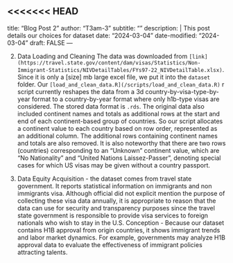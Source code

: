 <<<<<<< HEAD
---
title: "Blog Post 2"
author: "T3am-3"
subtitle: ""
description:  |
  This post details our choices for dataset
date: "2024-03-04"
date-modified: "2024-03-04"
draft: FALSE
---

2. Data Loading and Cleaning
The data was downloaded from `[link](https://travel.state.gov/content/dam/visas/Statistics/Non-Immigrant-Statistics/NIVDetailTables/FYs97-22_NIVDetailTable.xlsx)`. Since it is only a [size] mb large excel file, we put it into the `dataset` folder. Our `[load_and_clean_data.R](/scripts/load_and_clean_data.R)` r script currently reshapes the data from a 3d country-by-visa-type-by-year format to a country-by-year format where only h1b-type visas are considered. The stored data format is `.rds`. The original data also included continent names and totals as additional rows at the start and end of each continent-based group of countries. So our script allocates a continent value to each country based on row order, represented as an additional column. The additional rows containing continent names and totals are also removed. It is also noteworthy that there are two rows (countries) corresponding to an "Unknown" continent value, which are "No Nationality" and "United Nations Laissez-Passer", denoting special cases for which US visas may be given without a country passport.


3. Data Equity
Acquisition - the dataset comes from travel state government. It reports statistical information on immigrants and non immigrants visa. Although official did not explicit mention the purpose of collecting these visa data annually, it is appropriate to reason that the data can use for security and transparency purposes since
the travel state government is responsible to provide visa services to foreign nationals who wish to stay in the U.S.
Conception - Because our dataset contains H1B approval from origin countries, it shows immigrant trends and labor market dynamics. For example, governments may analyze H1B approval data to evaluate the effectiveness of immigrant policies attracting talents. 





